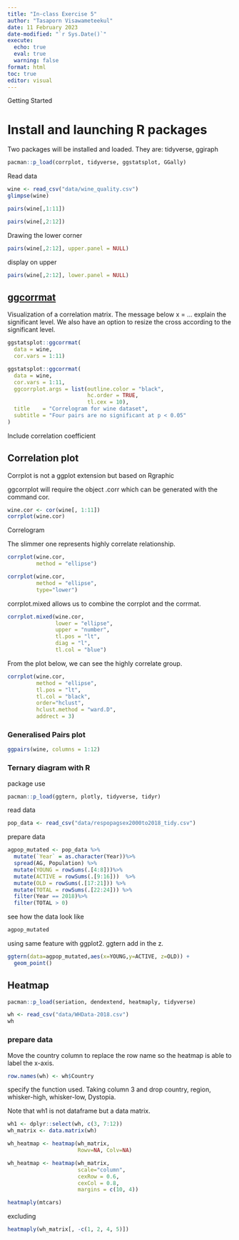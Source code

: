 ```yaml
---
title: "In-class Exercise 5"
author: "Tasaporn Visawameteekul"
date: 11 February 2023
date-modified: "`r Sys.Date()`"
execute: 
  echo: true
  eval: true
  warning: false
format: html
toc: true
editor: visual
---
```


Getting Started

# Install and launching R packages

Two packages will be installed and loaded. They are: tidyverse, ggiraph

```r
pacman::p_load(corrplot, tidyverse, ggstatsplot, GGally)
```

Read data

```r
wine <- read_csv("data/wine_quality.csv")
glimpse(wine)
```

```r
pairs(wine[,1:11])
```

```r
pairs(wine[,2:12])
```

Drawing the lower corner

```r
pairs(wine[,2:12], upper.panel = NULL)
```

display on upper

```r
pairs(wine[,2:12], lower.panel = NULL)
```

## [ggcorrmat](https://www.rdocumentation.org/packages/ggstatsplot/versions/0.2.0/topics/ggcorrmat)

Visualization of a correlation matrix. The message below x = ... explain the significant level.
We also have an option to resize the cross according to the significant level.

```r
ggstatsplot::ggcorrmat(
  data = wine, 
  cor.vars = 1:11)
```

```r
ggstatsplot::ggcorrmat(
  data = wine, 
  cor.vars = 1:11,
  ggcorrplot.args = list(outline.color = "black", 
                         hc.order = TRUE,
                         tl.cex = 10),
  title    = "Correlogram for wine dataset",
  subtitle = "Four pairs are no significant at p < 0.05"
)
```

Include correlation coefficient

## Correlation plot

Corrplot is not a ggplot extension but based on Rgraphic

ggcorrplot will require the object .corr which can be generated with the command cor.

```r
wine.cor <- cor(wine[, 1:11])
corrplot(wine.cor)
```

Correlogram

The slimmer one represents highly correlate relationship.

```r
corrplot(wine.cor, 
         method = "ellipse") 
```

```r
corrplot(wine.cor, 
         method = "ellipse", 
         type="lower")
```

corrplot.mixed allows us to combine the corrplot and the corrmat.

```r
corrplot.mixed(wine.cor, 
               lower = "ellipse", 
               upper = "number",
               tl.pos = "lt",
               diag = "l",
               tl.col = "blue")
```

From the plot below, we can see the highly correlate group.

```r
corrplot(wine.cor, 
         method = "ellipse", 
         tl.pos = "lt",
         tl.col = "black",
         order="hclust",
         hclust.method = "ward.D",
         addrect = 3)
```

### Generalised Pairs plot

```r
ggpairs(wine, columns = 1:12)
```

### Ternary diagram with R

package use

```r
pacman::p_load(ggtern, plotly, tidyverse, tidyr)
```

read data

```r
pop_data <- read_csv("data/respopagsex2000to2018_tidy.csv") 
```

prepare data

```r
agpop_mutated <- pop_data %>%
  mutate(`Year` = as.character(Year))%>%
  spread(AG, Population) %>%
  mutate(YOUNG = rowSums(.[4:8]))%>%
  mutate(ACTIVE = rowSums(.[9:16]))  %>%
  mutate(OLD = rowSums(.[17:21])) %>%
  mutate(TOTAL = rowSums(.[22:24])) %>%
  filter(Year == 2018)%>%
  filter(TOTAL > 0)
```

see how the data look like

```r
agpop_mutated
```

using same feature with ggplot2. ggtern add in the z.

```r
ggtern(data=agpop_mutated,aes(x=YOUNG,y=ACTIVE, z=OLD)) +
  geom_point()
```

## Heatmap

```r
pacman::p_load(seriation, dendextend, heatmaply, tidyverse)
```

```r
wh <- read_csv("data/WHData-2018.csv")
wh
```

### prepare data

Move the country column to replace the row name so the heatmap is able to label the x-axis.

```r
row.names(wh) <- wh$Country
```

specify the function used. Taking column 3 and drop country, region, whisker-high, whisker-low, Dystopia.

Note that wh1 is not dataframe but a data matrix.

```r
wh1 <- dplyr::select(wh, c(3, 7:12))
wh_matrix <- data.matrix(wh)
```

```r
wh_heatmap <- heatmap(wh_matrix,
                      Rowv=NA, Colv=NA)
```

```r
wh_heatmap <- heatmap(wh_matrix,
                      scale="column",
                      cexRow = 0.6, 
                      cexCol = 0.8,
                      margins = c(10, 4))
```

```r
heatmaply(mtcars)
```

excluding

```r
heatmaply(wh_matrix[, -c(1, 2, 4, 5)])
```
